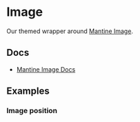 
<Meta of={ImageStories} />

# Image

Our themed wrapper around [Mantine Image](https://v6.mantine.dev/core/image/).

## Docs

- [Mantine Image Docs](https://v6.mantine.dev/core/image/)

## Examples

<Canvas>
  <Story of={ImageStories.Default} />
</Canvas>

### Image position

<Canvas>
  <Story of={ImageStories.BackgroundPosition} />
</Canvas>
